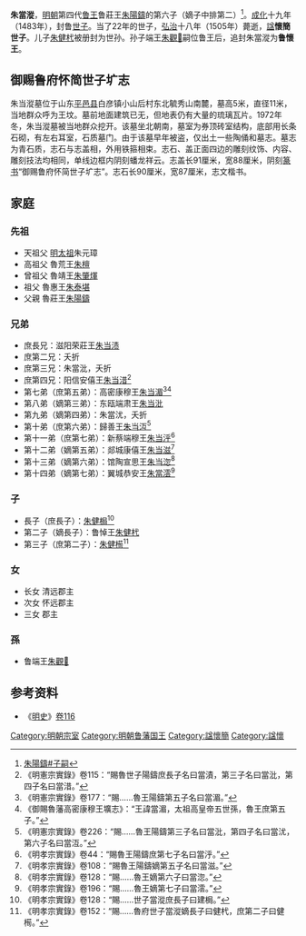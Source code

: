{{CJK-New-Char|2C28C|ver=C}}
{{東亞男性歷史人物
|名稱 =朱當漎
|身份 =[[明朝宗室|明朝宗室]]<br>明朝魯國國王（追封）
|國家 = 中国
|時代 = [[明朝|明朝]]
|主君 = 
|屆數 =
|最高職務 =
|前任 = 鲁莊王[[朱陽鑄|朱陽鑄]]
|繼任 = 魯悼王[[朱健杙|朱健杙]]
|圖片名稱 =
|圖片大小 =
|圖片說明 =
|姓 =[[朱姓|朱姓]]
|名 =當漎
|姓名 =朱當漎
|字 =
|名乘 =<!--琉球士族用-->
|官職 =
|封爵 =[[親王|親王]]
|封號 =魯王
|位階 =
|御稱號 =<!--日本皇族之稱號-->
|宮號1 =<!--日本皇族之宮號-->
|宮號2 =<!--朝鮮王族之宮號-->
|封地 =
|神號 =
|尊號 =
|族裔 = 
|旗籍 =<!--清朝旗人專用-->
|氏族 =
|籍貫 =
|本貫 =
|祖籍 =
|本籍 =
|出身地 =
|府邸 =
|世系 = 魯王系，明太祖世系分支
|初名 =
|乳名 =<!--日本、朝鮮、琉球以外人物用-->
|幼名 =<!--日本人用-->
|兒名 =<!--朝鮮人用-->
|童名 =<!--琉球人用-->
|小字 =
|別名 =
|號 =
|法號 =
|院號 =
|其他名號 =
|出生日期 ={{birth date|1473|09|22}}
|出生地點 =
|婚年 =
|逝世日期={{death date and age|1505|10|29|1473|9|22}}
|逝世地 =
|諡號 = 
|墓葬 =
|祠廟 =
|父親 =魯莊王[[朱陽鑄|朱陽鑄]]
|嫡母 =
|母親 =
|元配 =
|正室 =
|妻 =
|繼室 =
|平妻 =
|側室 =
|元配之父 =
|元配之嫡母 =
|元配之母 =
|正室之父 =
|正室之嫡母 =
|正室之母 =
|妻之父 =
|妻之嫡母 =
|妻之母 =
|繼室之父 =
|繼室之嫡母 =
|繼室之母 =
|平妻之父 =
|平妻之嫡母 =
|平妻之母 =
|兄弟 =东瓯端肃王[[朱当沘|朱当沘]]<br>郯城康僖王[[朱当滋|朱当滋]]<br>馆陶宣思王[[朱当淴|朱当淴]]<ref name="#1">《明史·诸王世表二》作朱当涊</ref><br>翼城恭安王[[朱当沄|朱当沄]]<br>滋阳荣莊王[[朱当渍|朱当渍]]<br>阳信安僖王[[朱当㳻|朱当㳻]]<br>高密康穆王[[朱当湄|朱当湄]]<br>歸善王[[朱当沍|朱当沍]]<br>新蔡端穆王[[朱当泘|朱当泘]]
|姊妹 =
|嫡兄弟 =东瓯端肃王[[朱当沘|朱当沘]]<br>郯城康僖王[[朱当滋|朱当滋]]<br>馆陶宣思王[[朱当淴|朱当淴]]<ref name="#1"/><br>翼城恭安王[[朱当沄|朱当沄]]
|嫡姊妹 =
|庶兄弟 =滋阳荣莊王[[朱当渍|朱当渍]]<br>阳信安僖王[[朱当㳻|朱当㳻]]<br>高密康穆王[[朱当湄|朱当湄]]<br>歸善王[[朱当沍|朱当沍]]<br>新蔡端穆王[[朱当泘|朱当泘]]
|庶姊妹 =
|同胞兄弟 =
|同胞姊妹 =
|異母兄弟 =
|異母姊妹 =
|異父兄弟 =
|異父姊妹 =
|繼兄弟 =
|繼姊妹 =
|子 =魯悼王[[朱健杙|朱健杙]]
|女 =
|嫡子 =
|嫡女 =
|庶子 =
|庶女 =
|養子 =
|養女 =
|繼子 =
|繼女 =
|其他親屬 =
|出身 = <!---此处指科举出身--->
|功名 = 
|經歷 = 
|著作 =
|注釋 =
}}
'''朱當漎'''{{BD|1473年|9月22日|1505年|10月29日|catIdx=Z}}，[[明朝|明朝]]第四代[[鲁王|鲁王]]鲁莊王[[朱陽鑄|朱陽鑄]]的第六子（嫡子中排第二）<ref>[[朱陽鑄#子嗣|朱陽鑄#子嗣]]</ref>。[[成化|成化]]十九年（1483年），封鲁[[世子|世子]]。当了22年的世子，[[弘治_(明朝)|弘治]]十八年（1505年）薨逝，[[諡|諡]]'''懷簡世子'''。儿子[[朱健杙|朱健杙]]被册封为世孙。孙子端王[[朱觀𤊟|朱觀𤊟]]嗣位鲁王后，追封朱當漎为'''鲁懷王'''。

==御赐鲁府怀简世子圹志==
朱当漎墓位于山东[[平邑县|平邑县]]白彦镇小山后村东北毓秀山南麓，墓高5米，直径11米，当地群众呼为王坟。墓前地面建筑已无，但地表仍有大量的琉璃瓦片。1972年冬，朱当漎墓被当地群众挖开。该墓坐北朝南，墓室为券顶砖室结构，底部用长条石砌，有左右耳室，石质墓门。由于该墓早年被盗，仅出土一些陶俑和墓志。墓志为青石质，志石与志盖相，外用铁箍相束。志石、盖正面四边的雕刻纹饰、内容、雕刻技法均相同，单线边框内阴刻蟠龙祥云。志盖长91厘米，宽88厘米，阴刻[[篆书|篆书]]“御赐鲁府怀简世子圹志”。志石长90厘米，宽87厘米，志文楷书。
{{Quotation|
大明怀简世子圹志
<br>　　世子讳当漎，乃鲁王之子也，母妃张氏，于成化九年九月初一日未时生，成化十九年九月十八日册封为世子，弘治十八年十月初三日以疾薨，享年三十二岁。妃王氏，临清州南城兵马指挥副王轩嫡长女。生子一人，讳健杙，受封为世孙。女三人，长女受封清远县主，次女受封怀远县主，未受封女一人。讣闻，上辍视朝一日，遣官赐祭，特谥曰怀简，仍令有司治丧葬如制。在京亲王皆致祭焉。以正德二年七月二十日葬于毓秀山之原。呜呼！世子以宗室至亲，为国藩辅，茂膺封爵，贵富兼隆，胡不永逸止于斯。爰述其概，纳诸幽圹，用垂不朽云。
<br>正德二年七月二十日长子健杙泣立。
}}

== 家庭 ==
===先祖===
*天祖父 [[明太祖|明太祖]]朱元璋
*高祖父 魯荒王[[朱檀|朱檀]]
*曾祖父 魯靖王[[朱肇煇|朱肇煇]]
*祖父 魯惠王[[朱泰堪|朱泰堪]]
*父親 魯莊王[[朱陽鑄|朱陽鑄]]
=== 兄弟 ===
* 庶長兄：滋阳荣莊王[[朱当渍|朱当渍]]
* 庶第二兄：夭折
* 庶第三兄：朱當沘，夭折
* 庶第四兄：阳信安僖王[[朱当㳻|朱当㳻]]<ref>《明憲宗實錄》卷115：“賜魯世子陽鑄庶長子名曰當漬，第三子名曰當沘，第四子名曰當㳻。”</ref>
* 第七弟（庶第五弟）：高密康穆王[[朱当湄|朱当湄]]<ref>《明憲宗實錄》卷177：“賜……魯王陽鑄第五子名曰當湄。”</ref><ref>《御賜魯藩高密康穆王壙志》：“王諱當湄，太祖高皇帝五世孫，魯王庶第五子。”</ref>
* 第八弟（嫡第三弟）：东瓯端肃王[[朱当沘|朱当沘]]
* 第九弟（嫡第四弟）：朱當沋，夭折
* 第十弟（庶第六弟）：歸善王[[朱当沍|朱当沍]]<ref>《明憲宗實錄》卷226：“賜……魯王陽鑄第三子名曰當沘，第四子名曰當沋，第六子名曰當沍。”</ref>
* 第十一弟（庶第七弟）：新蔡端穆王[[朱当泘|朱当泘]]<ref>《明孝宗實錄》卷44：“賜魯王陽鑄庶第七子名曰當泘。”</ref>
* 第十二弟（嫡第五弟）：郯城康僖王[[朱当滋|朱当滋]]<ref>《明孝宗實錄》卷108：“賜魯王陽鑄嫡第五子名曰當滋。”</ref>
* 第十三弟（嫡第六弟）：馆陶宣思王[[朱当淴|朱当淴]]<ref>《明孝宗實錄》卷128：“賜……魯王嫡第六子曰當淴。”</ref>
* 第十四弟（嫡第七弟）：翼城恭安王[[朱當澐|朱當澐]]<ref>《明孝宗實錄》卷196：“賜……魯王嫡第七子曰當澐。”</ref>

=== 子 ===
*長子（庶長子）：[[朱健梮|朱健梮]]<ref>《明孝宗實錄》卷128：“賜……世子當漎庶長子曰建梮。”</ref>
*第二子（嫡長子）：鲁悼王[[朱健杙|朱健杙]]
*第三子（庶第二子）：[[朱健槆|朱健槆]]<ref>《明孝宗實錄》卷152：“賜……魯府世子當漎嫡長子曰健杙，庶第二子曰健槆。”</ref>

=== 女 ===
*长女 清远郡主
*次女 怀远郡主
*三女 郡主

=== 孫 ===
*鲁端王[[朱觀𤊟|朱觀𤊟]]

==参考资料==
*《[[明史|明史]]》[[s:明史/卷116|卷116]]
{{reflist|2}}

[[Category:明朝宗室|Category:明朝宗室]]
[[Category:明朝鲁藩国王|Category:明朝鲁藩国王]]
[[Category:諡懷簡|Category:諡懷簡]]
[[Category:諡懷|Category:諡懷]]